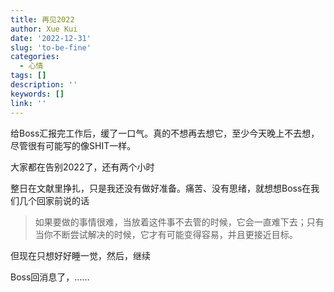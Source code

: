 ```yaml
---
title: 再见2022
author: Xue Kui
date: '2022-12-31'
slug: 'to-be-fine'
categories:
  - 心情
tags: []
description: ''
keywords: []
link: ''
---
```


给Boss汇报完工作后，缓了一口气。真的不想再去想它，至少今天晚上不去想，尽管很有可能写的像SHIT一样。

大家都在告别2022了，还有两个小时



整日在文献里挣扎，只是我还没有做好准备。痛苦、没有思绪，就想想Boss在我们几个回家前说的话

> 如果要做的事情很难，当放着这件事不去管的时候，它会一直难下去；只有当你不断尝试解决的时候，它才有可能变得容易，并且更接近目标。

但现在只想好好睡一觉，然后，继续


Boss回消息了，......


